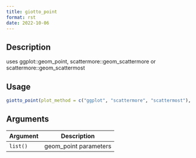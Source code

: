 ```yaml
--- 
title: giotto_point 
format: rst 
date: 2022-10-06 
--- 
```


## Description

uses ggplot::geom_point, scattermore::geom_scattermore or scattermore::geom_scattermost


## Usage

```r
giotto_point(plot_method = c("ggplot", "scattermore", "scattermost"), ...)
```


## Arguments

Argument      |Description
------------- |----------------
`list()`     |     geom_point parameters


